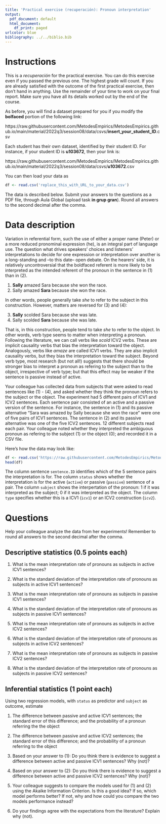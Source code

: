 ```yaml
---
title: 'Practical exercise (recuperación): Pronoun interpretation'
output:
  pdf_document: default
  html_document:
    df_print: paged
urlcolor: blue
bibliography: ../../biblio.bib
---
```


# Instructions

This is a *recuperación* for the practical exercise. You can do this exercise even if you passed the previous one. The highest grade will count. If you are already satisfied with the outcome of the first practical exercise, then don't hand in anything. Use the remainder of your time to work on your final report. Make sure you have all its details worked out by the end of the course.

As before, you will find a dataset prepared for you if you modify the **bolfaced** portion of the following link:

https://raw.githubusercontent.com/MetodesEmpirics/MetodesEmpirics.github.io/main/material/2022q3/session08/data/csvs/**insert_your_student_ID**.csv

Each student has their own dataset, identified by their student ID. For instance, if your student ID is **u103672**, then your link is:

https://raw.githubusercontent.com/MetodesEmpirics/MetodesEmpirics.github.io/main/material/2022q3/session08/data/csvs/**u103672**.csv

You can then load your data as
```r
df <- read.csv('replace_this_with_URL_to_your_data.csv')
```

The data is described below. Submit your answers to the questions as a PDF file, through Aula Global (upload task **in grup gran**). Round all answers to the second decimal after the comma.

# Data description

Variation in referential form, such the use of either a proper name (Peter) or a more reduced pronominal expression (he), is an integral part of language use. The question what drives speakers' choices and listeners' interpretations to decide for one expression or interpretation over another is a long-standing and --to this date-- open debate. On the hearers' side, it is relatively uncontroversial that the boldfaced referent is more likely to be interpreted as the intended referent of the pronoun in the sentence in (1) than in (2). 

  1. **Sally** amazed Sara because she won the race.
  2. Sally amazed **Sara** because she won the race.

In other words, people generally take *she* to refer to the subject in this construction. However, matters are reversed for (3) and (4):

  3. **Sally** scolded Sara because she was late.
  4. Sally scolded **Sara** because she was late.
  
That is, in this construction, people tend to take *she* to refer to the object. In other words, verb type seems to matter when interpreting a pronoun. Following the literature, we can call verbs like *scold* ICV2 verbs. These are implicit causality verbs that bias the interpretation toward the object. Analogously, verbs like *amaze* are called ICV1 verbs. They are also implicit causality verbs, but they bias the interpretation toward the subject. Beyond verb type, most research (but not all!) suggests that there should be stronger bias to interpret a pronoun as refering to the subject than to the object, irrespective of verb type; but that this effect may be weaker if the sentence is passive instead of active.

Your colleague has collected data from subjects that were asked to read sentences like (1) - (4), and asked whether they think the pronoun refers to the subject or the object. The experiment had 5 different pairs of ICV1 and ICV2 sentences. Each sentence pair consisted of an active and a passive version of the sentence. For instance, the sentence in (1) and its passive alternative "Sara was amazed by Sally because she won the race" were one of five pairs of ICV1 sentences. The sentence in (2) and its passive alternative was one of the five ICV2 sentences. 12 different subjects read each pair. Your colleague noted whether they interpreted the ambiguous pronoun as refering to the subject ($1$) or the object ($0$); and recorded it in a CSV file.

Here’s how the data may look like:

```r
df <- read.csv('https://raw.githubusercontent.com/MetodesEmpirics/MetodesEmpirics.github.io/main/material/2022q3/session08/data/csvs/u103672.csv')
head(df)
```

The column sentence `sentence.ID` identifies which of the 5 sentence pairs the interpretation is for. The column `status` shows whether the interpretation is for the active (`active`) or passive (`passive`) sentence of a pair. The column `subject` shows the interpertation of the pronoun: $1$ if it was interpreted as the subject; $0$ if it was interpreted as the object. The column `type` specifies whether this is a ICV1 (`icv1`) or an ICV2 construction (`icv2`).



# Questions

Help your colleague analyze the data from her experiments! Remember to round all answers to the second decimal after the comma.

## Descriptive statistics (0.5 points each)

1. What is the mean interpretation rate of pronouns as subjects in active ICV1 sentences?

2. What is the standard deviation of the interpretation rate of pronouns as subjects in active ICV1 sentences?

3. What is the mean interpretation rate of pronouns as subjects in passive ICV1 sentences?

4. What is the standard deviation of the interpretation rate of pronouns as subjects in passive ICV1 sentences?

5. What is the mean interpretation rate of pronouns as subjects in active ICV2 sentences?

6. What is the standard deviation of the interpretation rate of pronouns as subjects in active ICV2 sentences?

7. What is the mean interpretation rate of pronouns as subjects in passive ICV2 sentences?

8. What is the standard deviation of the interpretation rate of pronouns as subjects in passive ICV2 sentences?


## Inferential statistics (1 point each)

Using two regression models, with `status` as predictor and `subject` as outcome, estimate

1. The difference between passive and active ICV1 sentences; the standard error of this difference; and the probability of a pronoun referring the the object

2. The difference between passive and active ICV2 sentences; the standard error of this difference; and the probability of a pronoun referring to the object

3. Based on your answer to (1): Do you think there is evidence to suggest a difference between active and passive ICV1 sentences? Why (not)? 
 
4. Based on your answer to (2): Do you think there is evidence to suggest a difference between active and passive ICV2 sentences? Why (not)? 

5. Your colleague suggests to compare the models used for (1) and (2) using the Akaike Information Criterion. Is this a good idea? If so, which model performs better? If not, why and how could you compare the two models performance instead? 

6. Do your findings agree with the expectations from the literature? Explain why (not).
